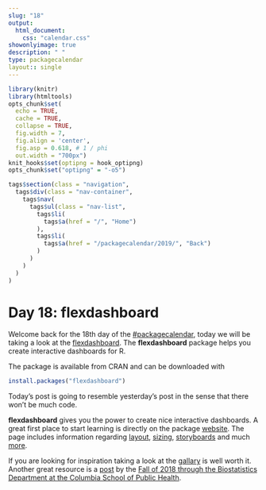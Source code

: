 ```yaml
---
slug: "18"
output: 
  html_document:
    css: "calendar.css"
showonlyimage: true
description: " "
type: packagecalendar
layout:: single
---
```


<html>
    <link rel="stylesheet" href="calendar-post.css"/>
</html>

```r
library(knitr)
library(htmltools)
opts_chunk$set(
  echo = TRUE, 
  cache = TRUE,
  collapse = TRUE,
  fig.width = 7, 
  fig.align = 'center',
  fig.asp = 0.618, # 1 / phi
  out.width = "700px")
knit_hooks$set(optipng = hook_optipng)
opts_chunk$set("optipng" = "-o5")
```

```r
tags$section(class = "navigation",
  tags$div(class = "nav-container",
    tags$nav(
      tags$ul(class = "nav-list",
        tags$li(
          tags$a(href = "/", "Home")
        ),
        tags$li(
          tags$a(href = "/packagecalendar/2019/", "Back")
        )
      )
    )
  )
)
```

# Day 18: flexdashboard

Welcome back for the 18th day of the [#packagecalendar](https://twitter.com/hashtag/packagecalendar),
today we will be taking a look at the [flexdashboard](https://github.com/rstudio/flexdashboard).
The **flexdashboard** package helps you create interactive dashboards for R.

The package is available from CRAN and can be downloaded with

```r
install.packages("flexdashboard")
```

Today's post is going to resemble yesterday's post in the sense that there won't be much code.

**flexdashboard** gives you the power to create nice interactive dashboards.
A great first place to start learning is directly on the package [website](https://rmarkdown.rstudio.com/flexdashboard/using.html).
The page includes information regarding [layout](https://rmarkdown.rstudio.com/flexdashboard/using.html#layout), [sizing](https://rmarkdown.rstudio.com/flexdashboard/using.html#sizing), [storyboards](https://rmarkdown.rstudio.com/flexdashboard/using.html#storyboards) and much [more](https://rmarkdown.rstudio.com/flexdashboard/using.html#learning_more).

If you are looking for inspiration taking a look at the [gallary](https://rmarkdown.rstudio.com/flexdashboard/examples.html) is well worth it.
Another great resource is a [post](https://p8105.com/plotly_and_dashboards.html) by the [Fall of 2018 through the Biostatistics Department at the Columbia School of Public Health](https://p8105.com/index.html).
